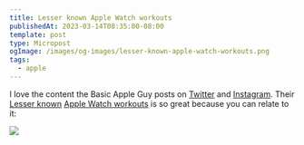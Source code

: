 ```yaml
---
title: Lesser known Apple Watch workouts
publishedAt: 2023-03-14T08:35:00-08:00
template: post
type: Micropost
ogImage: /images/og-images/lesser-known-apple-watch-workouts.png
tags:
  - apple
---
```


I love the content the Basic Apple Guy posts on [Twitter](https://twitter.com/BasicAppleGuy) and [Instagram](https://www.instagram.com/thebasicappleguy/). Their [Lesser known](https://basicappleguy.com/basicappleblog/lesser-known-apple-watch-workouts-ii) [Apple Watch workouts](https://basicappleguy.com/basicappleblog/lesserknownapplewatchworkoutsi) is so great because you can relate to it:

<div className="full-width">
  <img src="/wp-content/uploads/2023/03/lesser-known-apple-watch-workouts.jpg" />
</div>
